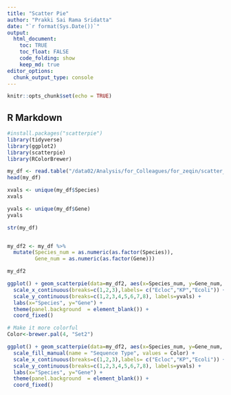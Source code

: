```yaml
---
title: "Scatter Pie"
author: "Prakki Sai Rama Sridatta"
date: "`r format(Sys.Date())`"
output:
  html_document:
    toc: TRUE
    toc_float: FALSE
    code_folding: show
    keep_md: true
editor_options: 
  chunk_output_type: console
---
```


```r
knitr::opts_chunk$set(echo = TRUE)
```

## R Markdown

```r
#install.packages("scatterpie")
library(tidyverse)
library(ggplot2)
library(scatterpie)
library(RColorBrewer)

my_df <- read.table("/data02/Analysis/for_Colleagues/for_zeqin/scatter_pie_plot/data.txt",sep = "\t", header = TRUE)
head(my_df)

xvals <- unique(my_df$Species)
xvals

yvals <- unique(my_df$Gene)
yvals

str(my_df)


my_df2 <- my_df %>% 
  mutate(Species_num = as.numeric(as.factor(Species)), 
         Gene_num = as.numeric(as.factor(Gene)))

my_df2

ggplot() + geom_scatterpie(data=my_df2, aes(x=Species_num, y=Gene_num, r =0.25), cols = colnames(my_df)[2:3]) + 
  scale_x_continuous(breaks=c(1,2,3),labels= c("Ecloc","KP","Ecoli")) +
  scale_y_continuous(breaks=c(1,2,3,4,5,6,7,8), labels=yvals) + 
  labs(x="Species", y="Gene") + 
  theme(panel.background  = element_blank()) +
  coord_fixed() 

# Make it more colorful 
Color<-brewer.pal(4, "Set2")

ggplot() + geom_scatterpie(data=my_df2, aes(x=Species_num, y=Gene_num, r =0.25), cols = colnames(my_df)[2:3]) +
  scale_fill_manual(name = "Sequence Type", values = Color) +
  scale_x_continuous(breaks=c(1,2,3),labels= c("Ecloc","KP","Ecoli")) +
  scale_y_continuous(breaks=c(1,2,3,4,5,6,7,8), labels=yvals) + 
  labs(x="Species", y="Gene") + 
  theme(panel.background  = element_blank()) +
  coord_fixed() 
```